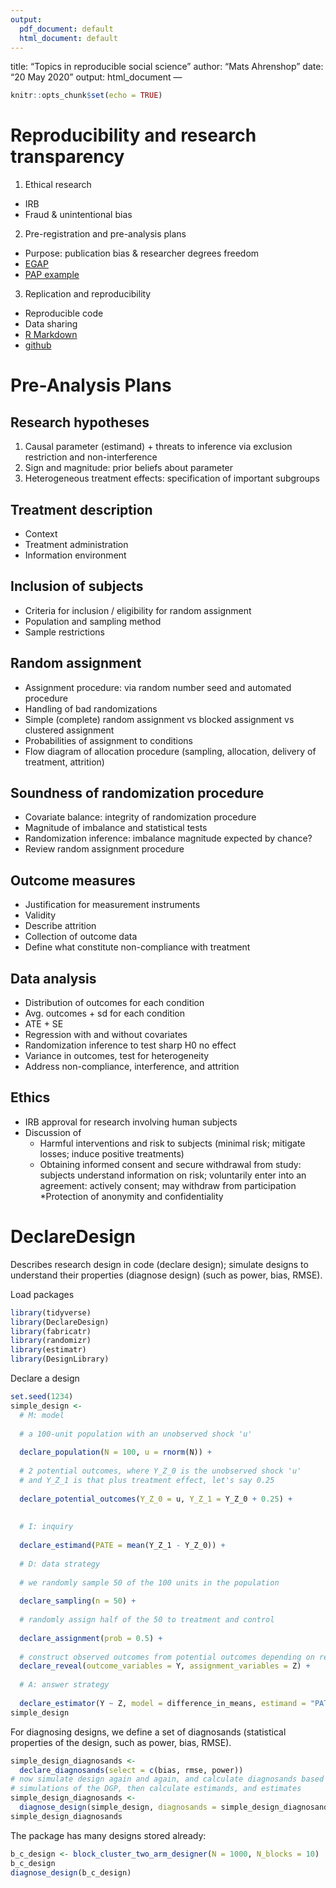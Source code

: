 ```yaml
---
output:
  pdf_document: default
  html_document: default
---
```

title: "Topics in reproducible social science"
author: "Mats Ahrenshop"
date: "20 May 2020"
output: html_document
---

```r
knitr::opts_chunk$set(echo = TRUE)
```

# Reproducibility and research transparency

1. Ethical research
- IRB
- Fraud \& unintentional bias

2. Pre-registration and pre-analysis plans
- Purpose: publication bias \& researcher degrees freedom
- [EGAP](http://egap.org/design-registrations)
- [PAP example](https://github.com/mahrenshop/experimental_methods2020/blob/master/lab%20materials/week%204/christensen%20et%20al%20PAP.pdf)

3. Replication and reproducibility
- Reproducible code
- Data sharing
- [R Markdown](https://r4ds.had.co.nz/communicate-intro.html)
- [github](https://happygitwithr.com/)

# Pre-Analysis Plans

## Research hypotheses
1. Causal parameter (estimand) + threats to inference via exclusion restriction and non-interference
2. Sign and magnitude: prior beliefs about parameter
3. Heterogeneous treatment effects: specification of important subgroups


## Treatment description

- Context
- Treatment administration
- Information environment

## Inclusion of subjects
- Criteria for inclusion / eligibility for random assignment
- Population and sampling method
- Sample restrictions

## Random assignment

- Assignment procedure: via random number seed and automated procedure
- Handling of bad randomizations
- Simple (complete) random assignment vs blocked assignment vs clustered assignment
- Probabilities of assignment to conditions
- Flow diagram of allocation procedure (sampling, allocation, delivery of treatment, attrition)

## Soundness of randomization procedure

- Covariate balance: integrity of randomization procedure
- Magnitude of imbalance and statistical tests
- Randomization inference: imbalance magnitude expected by chance?
- Review random assignment procedure

## Outcome measures

- Justification for measurement instruments
- Validity
- Describe attrition
- Collection of outcome data
- Define what constitute non-compliance with treatment

## Data analysis

- Distribution of outcomes for each condition
- Avg. outcomes + sd for each condition
- ATE + SE
- Regression with and without covariates
- Randomization inference to test sharp H0 no effect
- Variance in outcomes, test for heterogeneity
- Address non-compliance, interference, and attrition

## Ethics
- IRB approval for research involving human subjects
- Discussion of
  * Harmful interventions and risk to subjects (minimal risk; mitigate losses; induce positive treatments)
  * Obtaining informed consent and secure withdrawal from study: subjects understand information on risk; voluntarily enter into an agreement: actively consent; may withdraw from participation
  *Protection of anonymity and confidentiality


# DeclareDesign

Describes research design in code (declare design); simulate designs to understand their properties (diagnose design) (such as power, bias, RMSE).

Load packages

```r
library(tidyverse)
library(DeclareDesign)
library(fabricatr)
library(randomizr)
library(estimatr)
library(DesignLibrary)
```

Declare a design

```r
set.seed(1234)
simple_design <-
  # M: model
  
  # a 100-unit population with an unobserved shock 'u'
  
  declare_population(N = 100, u = rnorm(N)) +
  
  # 2 potential outcomes, where Y_Z_0 is the unobserved shock 'u'
  # and Y_Z_1 is that plus treatment effect, let's say 0.25
  
  declare_potential_outcomes(Y_Z_0 = u, Y_Z_1 = Y_Z_0 + 0.25) +
  
  
  # I: inquiry
  
  declare_estimand(PATE = mean(Y_Z_1 - Y_Z_0)) +
  
  # D: data strategy
  
  # we randomly sample 50 of the 100 units in the population
  
  declare_sampling(n = 50) +
  
  # randomly assign half of the 50 to treatment and control
  
  declare_assignment(prob = 0.5) +
  
  # construct observed outcomes from potential outcomes depending on realized assignment Z
  declare_reveal(outcome_variables = Y, assignment_variables = Z) +
  
  # A: answer strategy
  
  declare_estimator(Y ~ Z, model = difference_in_means, estimand = "PATE")
simple_design
```


For diagnosing designs, we define a set of diagnosands (statistical properties of the design, such as power, bias, RMSE).


```r
simple_design_diagnosands <-
  declare_diagnosands(select = c(bias, rmse, power))
# now simulate design again and again, and calculate diagnosands based on the simulation data
# simulations of the DGP, then calculate estimands, and estimates
simple_design_diagnosands <-
  diagnose_design(simple_design, diagnosands = simple_design_diagnosands, sims = 500)
simple_design_diagnosands
```


The package \texttt{DesignLibrary} has many designs stored already:

```r
b_c_design <- block_cluster_two_arm_designer(N = 1000, N_blocks = 10)
b_c_design
diagnose_design(b_c_design)
```

